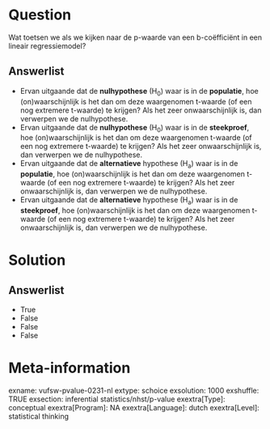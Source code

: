 Question
========
Wat toetsen we als we kijken naar de p-waarde van een b-coëfficiënt in
een lineair regressiemodel?

Answerlist
----------
* Ervan uitgaande dat de **nulhypothese** (H<sub>0</sub>) waar is in de
  **populatie**, hoe (on)waarschijnlijk is het dan om deze waargenomen
  t-waarde (of een nog extremere t-waarde) te krijgen? Als het zeer
  onwaarschijnlijk is, dan verwerpen we de nulhypothese.
* Ervan uitgaande dat de **nulhypothese** (H<sub>0</sub>) waar is in de
  **steekproef**, hoe (on)waarschijnlijk is het dan om deze waargenomen
  t-waarde (of een nog extremere t-waarde) te krijgen? Als het zeer
  onwaarschijnlijk is, dan verwerpen we de nulhypothese.
* Ervan uitgaande dat de **alternatieve** hypothese (H<sub>a</sub>) waar
  is in de **populatie**, hoe (on)waarschijnlijk is het dan om deze
  waargenomen t-waarde (of een nog extremere t-waarde) te krijgen? Als het
  zeer onwaarschijnlijk is, dan verwerpen we de nulhypothese.
* Ervan uitgaande dat de **alternatieve** hypothese (H<sub>a</sub>) waar
  is in de **steekproef**, hoe (on)waarschijnlijk is het dan om deze
  waargenomen t-waarde (of een nog extremere t-waarde) te krijgen? Als het
  zeer onwaarschijnlijk is, dan verwerpen we de nulhypothese.

Solution
========










Answerlist
----------
* True
* False
* False
* False

Meta-information
================
exname: vufsw-pvalue-0231-nl
extype: schoice
exsolution: 1000
exshuffle: TRUE
exsection: inferential statistics/nhst/p-value
exextra[Type]: conceptual
exextra[Program]: NA
exextra[Language]: dutch
exextra[Level]: statistical thinking

